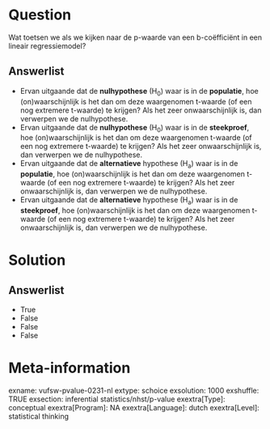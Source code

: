 Question
========
Wat toetsen we als we kijken naar de p-waarde van een b-coëfficiënt in
een lineair regressiemodel?

Answerlist
----------
* Ervan uitgaande dat de **nulhypothese** (H<sub>0</sub>) waar is in de
  **populatie**, hoe (on)waarschijnlijk is het dan om deze waargenomen
  t-waarde (of een nog extremere t-waarde) te krijgen? Als het zeer
  onwaarschijnlijk is, dan verwerpen we de nulhypothese.
* Ervan uitgaande dat de **nulhypothese** (H<sub>0</sub>) waar is in de
  **steekproef**, hoe (on)waarschijnlijk is het dan om deze waargenomen
  t-waarde (of een nog extremere t-waarde) te krijgen? Als het zeer
  onwaarschijnlijk is, dan verwerpen we de nulhypothese.
* Ervan uitgaande dat de **alternatieve** hypothese (H<sub>a</sub>) waar
  is in de **populatie**, hoe (on)waarschijnlijk is het dan om deze
  waargenomen t-waarde (of een nog extremere t-waarde) te krijgen? Als het
  zeer onwaarschijnlijk is, dan verwerpen we de nulhypothese.
* Ervan uitgaande dat de **alternatieve** hypothese (H<sub>a</sub>) waar
  is in de **steekproef**, hoe (on)waarschijnlijk is het dan om deze
  waargenomen t-waarde (of een nog extremere t-waarde) te krijgen? Als het
  zeer onwaarschijnlijk is, dan verwerpen we de nulhypothese.

Solution
========










Answerlist
----------
* True
* False
* False
* False

Meta-information
================
exname: vufsw-pvalue-0231-nl
extype: schoice
exsolution: 1000
exshuffle: TRUE
exsection: inferential statistics/nhst/p-value
exextra[Type]: conceptual
exextra[Program]: NA
exextra[Language]: dutch
exextra[Level]: statistical thinking

